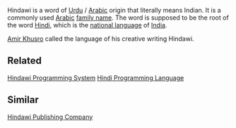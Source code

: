 {{Infobox Language
|name=Hindawī
|familycolor=Indo-European
|caption='''Hindawi'''
|states=[[India]], [[Pakistan]]
|notice=Indic}}

Hindawi is a word of [[Urdu]] / [[Arabic]] origin that literally means Indian. It is a commonly used [[Arabic]] [[family name]]. The word is supposed to be the root of the word [[Hindi]], which is the [[national language]] of [[India]].

[[Amir Khusro]] called the language of his creative writing Hindawi.

{{stub}}

==Related==
[[Hindawi Programming System]]
[[Hindi Programming Language]]
==Similar==
[[Hindawi Publishing Company]]